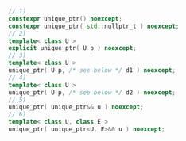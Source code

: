 ```cpp
// 1)
constexpr unique_ptr() noexcept;
constexpr unique_ptr( std::nullptr_t ) noexcept;
// 2)
template< class U > 
explicit unique_ptr( U p ) noexcept;
// 3)
template< class U > 
unique_ptr( U p, /* see below */ d1 ) noexcept;
// 4)
template< class U > 
unique_ptr( U p, /* see below */ d2 ) noexcept;
// 5)
unique_ptr( unique_ptr&& u ) noexcept;
// 6)
template< class U, class E >
unique_ptr( unique_ptr<U, E>&& u ) noexcept;
```